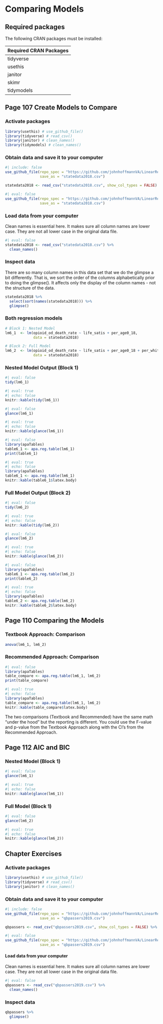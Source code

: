 # Comparing Models

## Required packages

The following CRAN packages must be installed:

| Required CRAN Packages |
|------------------------|
| tidyverse              |
| usethis                |
| janitor                |
| skimr                  |
| tidymodels             |


## Page 107 Create Models to Compare


### Activate packages

```r
library(usethis) # use_github_file()
library(tidyverse) # read_csv() 
library(janitor) # clean_names() 
library(tidymodels) # clean_names() 

```

### Obtain data and save it to your computer

```r
#| include: false
use_github_file(repo_spec = "https://github.com/johnhoffmannVA/LinearRegression/blob/main/StateData2018.csv",
                save_as = "statedata2018.csv")

statedata2018 <- read_csv("statedata2018.csv", show_col_types = FALSE) %>% clean_names()
```

```r
#| eval: false
use_github_file(repo_spec = "https://github.com/johnhoffmannVA/LinearRegression/blob/main/StateData2018.csv",
                save_as = "statedata2018.csv")
```

### Load data from your computer

Clean names is essential here. It makes sure all column names are lower case. They are not all lower case in the original data file.

```r
#| eval: false
statedata2018 <- read_csv("statedata2018.csv") %>% 
  clean_names()
```

### Inspect data

There are so many column names in this data set that we do the glimpse a bit differently. That is, we sort the order of the columns alphabetically prior to doing the glimpse(). It affects only the display of the column names - not the structure of the data.

```r
statedata2018 %>% 
  select(sort(names(statedata2018))) %>%
  glimpse()  
```


### Both regression models

```r
# Block 1: Nested Model
lm6_1  <- lm(opioid_od_death_rate ~ life_satis + per_age0_18,
             data = statedata2018)

# Block 2: Full Model
lm6_2  <- lm(opioid_od_death_rate ~ life_satis + per_age0_18 + per_white + unemploy_rate,
             data = statedata2018)

```


### Nested Model Output (Block 1)

```r
#| eval: false
tidy(lm6_1)
```

```r
#| eval: true
#| echo: false
knitr::kable(tidy(lm6_1))
```


```r
#| eval: false
glance(lm6_1)

```

```r
#| eval: true
#| echo: false
knitr::kable(glance(lm6_1))

```



```r
#| eval: false
library(apaTables)
table6_1 <- apa.reg.table(lm6_1)
print(table6_1)
```

```r
#| eval: true
#| echo: false
library(apaTables)
table6_1 <- apa.reg.table(lm6_1)
knitr::kable(table6_1$latex.body)
```


### Full Model Output (Block 2)



```r
#| eval: false
tidy(lm6_2)
```

```r
#| eval: true
#| echo: false
knitr::kable(tidy(lm6_2))
```


```r
#| eval: false
glance(lm6_2)

```

```r
#| eval: true
#| echo: false
knitr::kable(glance(lm6_2))

```



```r
#| eval: false
library(apaTables)
table6_1 <- apa.reg.table(lm6_2)
print(table6_2)
```

```r
#| eval: true
#| echo: false
library(apaTables)
table6_2 <- apa.reg.table(lm6_2)
knitr::kable(table6_2$latex.body)
```

## Page 110 Comparing the Models

### Textbook Approach: Comparison

```r
anova(lm6_1, lm6_2)
```


### Recommended Approach: Comparison


```r
#| eval: false
library(apaTables)
table_compare <- apa.reg.table(lm6_1, lm6_2)
print(table_compare)
```

```r
#| eval: true
#| echo: false
library(apaTables)
table_compare <- apa.reg.table(lm6_1, lm6_2)
knitr::kable(table_compare$latex.body) 
```

The two comparisons (Textbook and Recommended) have the same math "under the hood" but the reporting is different. You could use the F-value and p-value from the Textbook Approach along with the CI's from the Recommended Approach.



## Page 112 AIC and BIC

### Nested Model (Block 1)


```r
#| eval: false
glance(lm6_1)

```

```r
#| eval: true
#| echo: false
knitr::kable(glance(lm6_1))

```

### Full Model (Block 1)


```r
#| eval: false
glance(lm6_2)

```

```r
#| eval: true
#| echo: false
knitr::kable(glance(lm6_2))

```



## Chapter Exercises

### Activate packages

```r
library(usethis) # use_github_file()
library(tidyverse) # read_csv() 
library(janitor) # clean_names() 
```

### Obtain data and save it to your computer

```r
#| include: false
use_github_file(repo_spec = "https://github.com/johnhoffmannVA/LinearRegression/blob/main/QBPassers2019.csv",
                save_as = "qbpassers2019.csv")

qbpassers <- read_csv("qbpassers2019.csv", show_col_types = FALSE) %>% clean_names()
```

```r
#| eval: false
use_github_file(repo_spec = "https://github.com/johnhoffmannVA/LinearRegression/blob/main/QBPassers2019.csv",
                save_as = "qbpassers2019.csv")
```

#### Load data from your computer

Clean names is essential here. It makes sure all column names are lower case. They are not all lower case in the original data file.

```r
#| eval: false
qbpassers <- read_csv("qbpassers2019.csv") %>% 
  clean_names()
```

### Inspect data


```r
qbpassers %>% 
  glimpse()  
```
